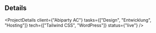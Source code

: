 
## Details

<ProjectDetails
  client={"Abiparty AC"}
  tasks={["Design", "Entwicklung", "Hosting"]}
  tech={["Tailwind CSS", "WordPress"]}
  status={"live"}
/>
